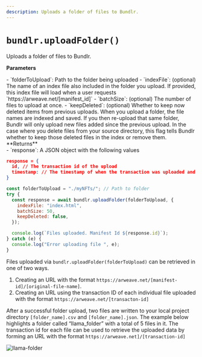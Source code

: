 ```yaml
---
description: Uploads a folder of files to Bundlr.
---
```


# `bundlr.uploadFolder()`

Uploads a folder of files to Bundlr.

**Parameters**

<div className="-mt-6" />- `folderToUpload`: Path to the folder being uploaded -
`indexFile`: (optional) The name of an index file also included in the folder
you upload. If provided, this index file will load when a user requests
`https://arweave.net/[manifest_id]` - `batchSize`: (optional) The number of
files to upload at once. - `keepDeleted`: (optional) Whether to keep now deleted
items from previous uploads. When you upload a folder, the file names are
indexed and saved. If you then re-upload that same folder, Bundlr will only
upload new files added since the previous upload. In the case where you delete
files from your source directory, this flag tells Bundlr whether to keep those
deleted files in the index or remove them.
<div className="-mt-6" />
**Returns**

<div className="-mt-6" />- `response`: A JSON object with the following values

```json
response = {
  id, // The transaction id of the upload
  timestamp: // The timestamp of when the transaction was uploaded and verified
}
```

```js
const folderToUpload = "./myNFTs/"; // Path to folder
try {
  const response = await bundlr.uploadFolder(folderToUpload, {
    indexFile: "index.html",
    batchSize: 50,
    keepDeleted: false,
  });

  console.log(`Files uploaded. Manifest Id ${response.id}`);
} catch (e) {
  console.log("Error uploading file ", e);
}
```

Files uploaded via `bundlr.uploadFolder(folderToUpload)` can be retrieved in one of two ways.

1. Creating an URL with the format `https://arweave.net/[manifest-id]/[original-file-name]`.
2. Creating an URL using the transaction ID of each individual file uploaded with the format `https://arweave.net/[transacton-id]`

After a successful folder upload, two files are written to your local project directory `[folder_name].csv` and `[folder_name].json`. The example below highlights a folder called “llama_folder” with a total of 5 files in it. The transaction id for each file can be used to retrieve the uploaded data by forming an URL with the format `https://arweave.net]/[transaction-id]`

![llama-folder](/img/code-assets/llama-folder-manifest.png)
